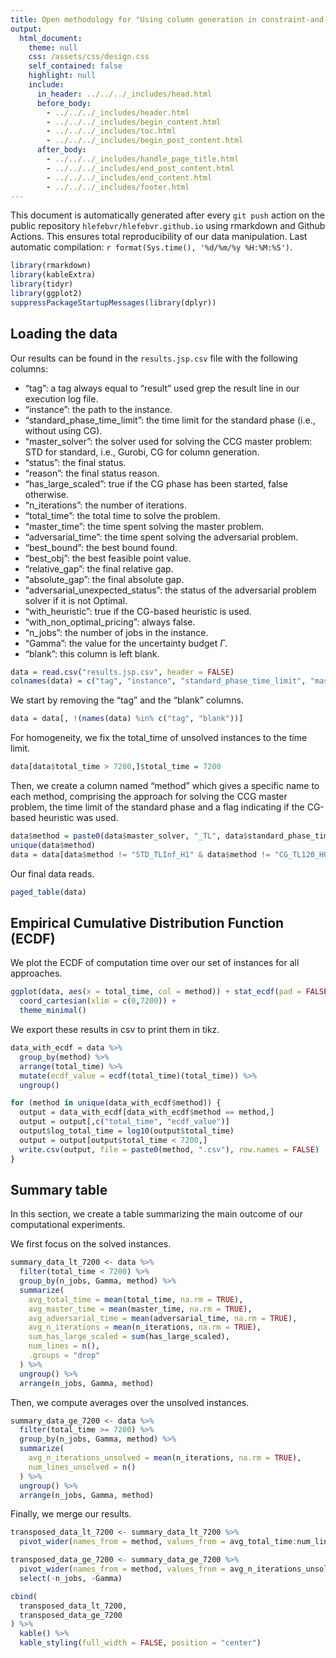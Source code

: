 ```yaml
---
title: Open methodology for "Using column generation in constraint-and-column generation for adjustable robust optimization" > JSP
output: 
  html_document:
    theme: null
    css: /assets/css/design.css
    self_contained: false
    highlight: null
    include:
      in_header: ../../../_includes/head.html
      before_body: 
        - ../../../_includes/header.html
        - ../../../_includes/begin_content.html
        - ../../../_includes/toc.html
        - ../../../_includes/begin_post_content.html
      after_body: 
        - ../../../_includes/handle_page_title.html
        - ../../../_includes/end_post_content.html
        - ../../../_includes/end_content.html
        - ../../../_includes/footer.html
---
```


<div class="warning">This document is automatically generated after every `git push` action on the public repository `hlefebvr/hlefebvr.github.io` using rmarkdown and Github Actions. This ensures total reproducibility of our data manipulation. Last automatic compilation: `r format(Sys.time(), '%d/%m/%y %H:%M:%S')`.</div>

```r
library(rmarkdown)
library(kableExtra)
library(tidyr)
library(ggplot2)
suppressPackageStartupMessages(library(dplyr))
```

## Loading the data

Our results can be found in the `results.jsp.csv` file with the following columns:

- "tag": a tag always equal to "result" used grep the result line in our execution log file.
- "instance": the path to the instance.
- "standard_phase_time_limit": the time limit for the standard phase (i.e., without using CG).
- "master_solver": the solver used for solving the CCG master problem: STD for standard, i.e., Gurobi, CG for column generation.
- "status": the final status.
- "reason": the final status reason.
- "has_large_scaled": true if the CG phase has been started, false otherwise.
- "n_iterations": the number of iterations.
- "total_time": the total time to solve the problem.
- "master_time": the time spent solving the master problem.
- "adversarial_time": the time spent solving the adversarial problem.
- "best_bound": the best bound found.
- "best_obj": the best feasible point value.
- "relative_gap": the final relative gap.
- "absolute_gap": the final absolute gap.
- "adversarial_unexpected_status": the status of the adversarial problem solver if it is not Optimal.
-  "with_heuristic": true if the CG-based heuristic is used.
- "with_non_optimal_pricing": always false.
- "n_jobs": the number of jobs in the instance.
- "Gamma": the value for the uncertainty budget $\Gamma$.
- "blank": this column is left blank.

```r
data = read.csv("results.jsp.csv", header = FALSE)
colnames(data) = c("tag", "instance", "standard_phase_time_limit", "master_solver", "status", "reason", "has_large_scaled", "n_iterations", "total_time", "master_time", "adversarial_time", "best_bound", "best_obj", "relative_gap", "absolute_gap", "adversarial_unexpected_status",  "with_heuristic", "with_non_optimal_pricing", "n_jobs", "Gamma", "blank")
```


We start by removing the "tag" and the "blank" columns.

```r
data = data[, !(names(data) %in% c("tag", "blank"))]
```

For homogeneity, we fix the total_time of unsolved instances to the time limit. 

```r
data[data$total_time > 7200,]$total_time = 7200
```

Then, we create a column named "method" which gives a specific name to each method, comprising the approach for solving the CCG master problem,
the time limit of the standard phase and a flag indicating if the CG-based heuristic was used.

```r
data$method = paste0(data$master_solver, "_TL", data$standard_phase_time_limit, "_H", data$with_heuristic)
unique(data$method)
data = data[data$method != "STD_TLInf_H1" & data$method != "CG_TL120_H0" & data$method != "CG_TL120_H1",]
```

Our final data reads.

```r
paged_table(data)
```

## Empirical Cumulative Distribution Function (ECDF)

We plot the ECDF of computation time over our set of instances for all approaches.

```r
ggplot(data, aes(x = total_time, col = method)) + stat_ecdf(pad = FALSE) +
  coord_cartesian(xlim = c(0,7200)) +
  theme_minimal()
```

We export these results in csv to print them in tikz.

```r
data_with_ecdf = data %>%
  group_by(method) %>%
  arrange(total_time) %>%
  mutate(ecdf_value = ecdf(total_time)(total_time)) %>%
  ungroup()

for (method in unique(data_with_ecdf$method)) {
  output = data_with_ecdf[data_with_ecdf$method == method,]
  output = output[,c("total_time", "ecdf_value")]
  output$log_total_time = log10(output$total_time)
  output = output[output$total_time < 7200,]
  write.csv(output, file = paste0(method, ".csv"), row.names = FALSE)
}
```

## Summary table

In this section, we create a table summarizing the main outcome of our computational experiments.

We first focus on the solved instances.

```r
summary_data_lt_7200 <- data %>%
  filter(total_time < 7200) %>%
  group_by(n_jobs, Gamma, method) %>%
  summarize(
    avg_total_time = mean(total_time, na.rm = TRUE),
    avg_master_time = mean(master_time, na.rm = TRUE),
    avg_adversarial_time = mean(adversarial_time, na.rm = TRUE),
    avg_n_iterations = mean(n_iterations, na.rm = TRUE),
    sum_has_large_scaled = sum(has_large_scaled),
    num_lines = n(),
    .groups = "drop"
  ) %>%
  ungroup() %>%
  arrange(n_jobs, Gamma, method)
```

Then, we compute averages over the unsolved instances.

```r
summary_data_ge_7200 <- data %>%
  filter(total_time >= 7200) %>%
  group_by(n_jobs, Gamma, method) %>%
  summarize(
    avg_n_iterations_unsolved = mean(n_iterations, na.rm = TRUE),
    num_lines_unsolved = n()
  ) %>%
  ungroup() %>%
  arrange(n_jobs, Gamma, method)
```


Finally, we merge our results.

```r
transposed_data_lt_7200 <- summary_data_lt_7200 %>%
  pivot_wider(names_from = method, values_from = avg_total_time:num_lines)

transposed_data_ge_7200 <- summary_data_ge_7200 %>%
  pivot_wider(names_from = method, values_from = avg_n_iterations_unsolved:num_lines_unsolved) %>%
  select(-n_jobs, -Gamma)

cbind(
  transposed_data_lt_7200,
  transposed_data_ge_7200
) %>%
  kable() %>%
  kable_styling(full_width = FALSE, position = "center")
```
